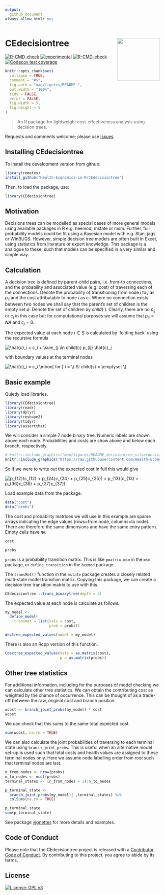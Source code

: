 ```yaml
---
output:
  github_document
always_allow_html: yes
---
```


# CEdecisiontree <img src="man/figures/hexbadge.png" height="139" align="right"/>

<!-- badges: start -->
[![R-CMD-check](https://github.com/Health-Economics-in-R/CEdecisiontree/workflows/R-CMD-check/badge.svg)](https://github.com/Health-Economics-in-R/CEdecisiontree/actions)
[![experimental](http://badges.github.io/stability-badges/dist/experimental.svg)](http://github.com/badges/stability-badges)
[![R-CMD-check](https://github.com/Health-Economics-in-R/CEdecisiontree/actions/workflows/R-CMD-check.yaml/badge.svg)](https://github.com/Health-Economics-in-R/CEdecisiontree/actions/workflows/R-CMD-check.yaml)
[![Codecov test coverage](https://codecov.io/gh/Health-Economics-in-R/CEdecisiontree/branch/dev/graph/badge.svg)](https://app.codecov.io/gh/Health-Economics-in-R/CEdecisiontree?branch=dev)
<!-- badges: end -->


<!-- README.md is generated from README.Rmd. Please edit that file -->

```r
knitr::opts_chunk$set(
  collapse = TRUE,
  comment = "#>",
  fig.path = "man/figures/README-",
  out.width = "100%",
  tidy = FALSE,
  error = FALSE,
  fig.width = 5,
  fig.height = 5
)
```

> An R package for lightweight cost-effectiveness analysis using decision trees.

Requests and comments welcome; please use [Issues](https://github.com/n8thangreen/CEdecisiontree/issues).


## Installing CEdecisiontree

To install the development version from github:
```r
library(remotes)
install_github("Health-Economics-in-R/CEdecisiontree")
```

Then, to load the package, use:
```r
library(CEdecisiontree)
```


## Motivation

Decisions trees can be modelled as special cases of more general models using available packages in R e.g. heemod, mstate or msm.
Further, full probability models could be fit using a Bayesian model with e.g. Stan, jags or WinBUGS.
However, simple decision tree models are often built in Excel, using statistics from literature or expert knowledge. 
This package is a analogue to these, such that  models can be specified in a very similar and simple way.

## Calculation

A decision tree is defined by parent-child pairs, i.e. from-to connections, and the probability and associated value (e.g. cost) of traversing each of the connections.
Denote the probability of transitioning from node $i$ to $j$ as $p_{ij}$ and the cost attributable to node $i$ as $c_i$.
Where no connection exists between two nodes we shall say that the parent's set of children is the empty set $\emptyset$.
Denote the set of children by $child(\cdot)$.
Clearly, there are no $p_{ij}$ or $c_j$ in this case but for computational purposes we will assume that $p_{ij} = NA$ and $c_j = 0$.

The expected value at each node $i \in S$ is calculated by 'folding back' using the recursive formula

<img src="https://latex.codecogs.com/svg.image?\hat{c}_i&space;=&space;c_i&space;&plus;&space;\sum_{j&space;\in&space;child(i)}&space;p_{ij}&space;\hat{c}_j" title="\hat{c}_i = c_i + \sum_{j \in child(i)} p_{ij} \hat{c}_j" />

with boundary values at the terminal nodes

<img src="https://latex.codecogs.com/svg.image?\hat{c}_i&space;=&space;c_i&space;\mbox{&space;for&space;}&space;i&space;=&space;\{&space;S:&space;child(s)&space;=&space;\emptyset&space;\}" title="\hat{c}_i = c_i \mbox{ for } i = \{ S: child(s) = \emptyset \}" />


## Basic example

Quietly load libraries.
```r
library(CEdecisiontree)
library(readr)
library(dplyr)
library(reshape2)
library(tidyr)
library(assertthat)
```

We will consider a simple 7 node binary tree.
Numeric labels are shown above each node.
Probabilities and costs are show above and below each branch, respectively.

```r
# knitr::include_graphics("man/figures/README_decisiontree_silverdecisions.png")
knitr::include_graphics("https://raw.githubusercontent.com/Health-Economics-in-R/CEdecisiontree/dev/man/figures/README_decisiontree_silverdecisions.png")
```

So if we were to write out the expected cost in full this would give

<img src="https://latex.codecogs.com/svg.image?p_{12}(c_{12}&space;&plus;&space;p_{24}c_{24}&space;&plus;&space;p_{25}c_{25})&space;&plus;&space;p_{13}(c_{13}&space;&plus;&space;p_{36}c_{36}&space;&plus;&space;p_{37}c_{37})" title="p_{12}(c_{12} + p_{24}c_{24} + p_{25}c_{25}) + p_{13}(c_{13} + p_{36}c_{36} + p_{37}c_{37})" />

Load example data from the package. 
```r
data("cost")
data("probs")
```

The cost and probability matrices we will use in this example are sparse arrays indicating the edge values (rows=from node, columns=to node).
There are therefore the same dimensions and have the same entry pattern. Empty cells have `NA`.
```r
cost
```

```r
probs
```

`probs` is a probability transition matrix.
This is like `pmatrix.msm` in the `msm` package, or `define_transition` in the `heemod` package.

The `transMat()` function in the `mstate` package creates a closely related multi-state model transition matrix.
Copying this package, we can create a decision tree transition matrix to use with this.

```r
CEdecisiontree:::trans_binarytree(depth = 3)
```


The expected value at each node is calculate as follows.
```r
my_model <-
  define_model(
    transmat = list(vals = cost,
                    prob = probs))

dectree_expected_values(model = my_model)
```

There is also an Rcpp version of this function.
```r
Cdectree_expected_values(vals = as.matrix(cost),
                         p = as.matrix(probs))
```


## Other tree statistics

For additional information, including for the purposes of model checking we can calculate other tree statistics.
We can obtain the contributing cost as weighted by the chance of occurrence.
This can be thought of as a trade-off between the raw, original cost and branch position.

```r
wcost <- branch_joint_probs(my_model) * cost
wcost
```

We can check that this sums to the same total expected cost.
```r
sum(wcost, na.rm = TRUE)
```

We can also calculate the joint probabilities of traversing to each terminal state using `branch_joint_probs`.
This is useful when an alternative model set-up is used such that total costs and health values are assigned to these terminal nodes only.
Here we assume node labelling order from root such that terminal nodes are last.

```r
n_from_nodes <- nrow(probs)
n_to_nodes <- ncol(probs)
terminal_states <- (n_from_nodes + 1):n_to_nodes

p_terminal_state <-
  branch_joint_probs(my_model)[ ,terminal_states] %>%
  colSums(na.rm = TRUE)

p_terminal_state
sum(p_terminal_state)
```

See package [vignettes](https://health-economics-in-r.github.io/CEdecisiontree/articles/) for more details and examples.

## Code of Conduct

Please note that the CEdecisiontree project is released with a [Contributor Code of Conduct](https://contributor-covenant.org/version/2/0/CODE_OF_CONDUCT.html).
By contributing to this project, you agree to abide by its terms.

## License

[![License: GPL v3](https://img.shields.io/badge/License-GPLv3-blue.svg)](https://www.gnu.org/licenses/gpl-3.0)

